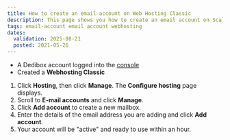 ```yaml
---
title: How to create an email account on Web Hosting Classic
description: This page shows you how to create an email account on Scaleway Web Hosting Classic
tags: email-account email account webhosting
dates:
  validation: 2025-08-21
  posted: 2021-05-26
---
```


<WebhostingOnline />

<Requirements />

- A Dedibox account logged into the [console](https://console.online.net)
- Created a **Webhosting Classic**

1. Click **Hosting**, then click **Manage**. The **Configure hosting** page displays.
2. Scroll to **E-mail accounts** and click **Manage**.
3. Click **Add account** to create a new mailbox.
4. Enter the details of the email address you are adding and click **Add account**.
5. Your account will be "active" and ready to use within an hour.
